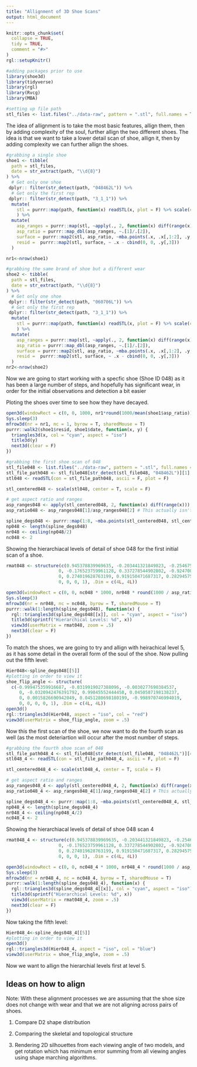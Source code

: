 ```yaml
---
title: "Allignment of 3D Shoe Scans"
output: html_document
---
```



```r
knitr::opts_chunk$set(
  collapse = TRUE,
  tidy = TRUE,
  comment = "#>"
)
rgl::setupKnitr()
```

```r
#adding packages prior to use
library(shoe3d)
library(tidyverse)
library(rgl)
library(Rvcg) 
library(MBA) 
```


```r
#setting up file path 
stl_files <- list.files("../data-raw", pattern = ".stl", full.names = T)
```



The idea of allignment is to take the most basic features, allign them, then by adding complexity of the soul, further allign the two different shoes. The idea is that we want to take a lower detail scan of shoe, allign it, then by adding complexity we can further allign the shoes. 

```r
#grabbing a single shoe
shoe1 <- tibble(
  path = stl_files,
  date = str_extract(path, "\\d{8}")
) %>% 
  # Get only one shoe
 dplyr:: filter(str_detect(path, "048462L")) %>%
  # Get only the first rep
 dplyr:: filter(str_detect(path, "3_1_1")) %>%
  mutate(
    stl = purrr::map(path, function(x) readSTL(x, plot = F) %>% scale(center = T, scale = F))
    ) %>%
  mutate(
    asp_ranges = purrr::map(stl, ~apply(., 2, function(x) diff(range(x)))),
    asp_ratio = purrr::map_dbl(asp_ranges, ~.[1]/.[2]),
    surface = purrr::map2(stl, asp_ratio, ~mba.points(.x, .x[,1:2], .y, 1, h = 3)[[1]]),
    resid =  purrr::map2(stl, surface, ~ .x - cbind(0, 0, .y[,3]))
  )

nr1<-nrow(shoe1)
```


```r
#grabbing the same brand of shoe but a different wear
shoe2 <- tibble(
  path = stl_files,
  date = str_extract(path, "\\d{8}")
) %>% 
  # Get only one shoe
 dplyr:: filter(str_detect(path, "060706L")) %>%
  # Get only the first rep
 dplyr:: filter(str_detect(path, "3_1_1")) %>%
  mutate(
    stl = purrr::map(path, function(x) readSTL(x, plot = F) %>% scale(center = T, scale = F))
    ) %>%
  mutate(
    asp_ranges = purrr::map(stl, ~apply(., 2, function(x) diff(range(x)))),
    asp_ratio = purrr::map_dbl(asp_ranges, ~.[1]/.[2]),
    surface = purrr::map2(stl, asp_ratio, ~mba.points(.x, .x[,1:2], .y, 1, h = 3)[[1]]),
    resid =  purrr::map2(stl, surface, ~ .x - cbind(0, 0, .y[,3]))
  )
nr2<-nrow(shoe2)
```



Now we are going to start working with a specfic shoe (Shoe ID 048) as it has been a large number of steps, and hopefully has significant wear, in order for the initial observations and detection a bit easier

Ploting the shoes over time to see how they have decayed. 

```r
open3d(windowRect = c(0, 0, 1000, nr1*round(1000/mean(shoe1$asp_ratio))), zoom = .5)
Sys.sleep(3)
mfrow3d(nr = nr1, nc = 1, byrow = T, sharedMouse = T)
purrr::walk2(shoe1$resid, shoe1$date, function(x, y) {
  triangles3d(x, col = "cyan", aspect = "iso")
  title3d(y)
  next3d(clear = F)
})
```


```r
#grabbing the first shoe scan of 048
stl_file048 <- list.files("../data-raw", pattern = ".stl", full.names = T)
stl_file_path048 <- stl_file048[str_detect(stl_file048, "048462L")][1]
stl048 <- readSTL(con = stl_file_path048, ascii = F, plot = F)

stl_centered048 <- scale(stl048, center = T, scale = F)

```


```r
# get aspect ratio and ranges
asp_ranges048 <- apply(stl_centered048, 2, function(x) diff(range(x)))
asp_ratio048 <- asp_ranges048[1]/asp_ranges048[2] # This actually isn't correct - need to use pca or something to get reasonable surface rotation matrix?
```



```r
spline_degs048 <- purrr::map(1:8, ~mba.points(stl_centered048, stl_centered048[,1:2], asp_ratio048, 1, h = .)[[1]])
np048 <- length(spline_degs048)
nr048 <- ceiling(np048/2)
nc048 <- 2
```


Showing the hierarchiacal levels of detail of shoe 048 for the first initial scan of a shoe.



```r
rmat048 <- structure(c(0.945378839969635, -0.203441321849823, -0.254675090312958, 
                    0, -0.176523759961128, 0.337278544902802, -0.924700558185577, 
                    0, 0.274019628763199, 0.919150471687317, 0.28294575214386, 0, 
                    0, 0, 0, 1), .Dim = c(4L, 4L))

open3d(windowRect = c(0, 0, nc048 * 1000, nr048 * round(1000 / asp_ratio048)), zoom = .5)
Sys.sleep(3)
mfrow3d(nr = nr048, nc = nc048, byrow = T, sharedMouse = T)
purrr::walk(1:length(spline_degs048), function(x) {
  rgl::triangles3d(spline_degs048[[x]], col = "cyan", aspect = "iso")
  title3d(sprintf("Hierarchical Levels: %d", x))
  view3d(userMatrix = rmat048, zoom = .5)
  next3d(clear = F)
})
```

To match the shoes, we are going to try and allign with heirachical level 5, as it has some detail in the overall form of the soul of the shoe. Now pulling out the fifth level: 

```r
Hier048<-spline_degs048[[5]]
#plotting in order to view it
shoe_flip_angle <- structure(
  c(-0.999475359916687, -0.0319919027388096, -0.0030277690384537, 
     0, -0.0320942476391792, 0.99845552444458, 0.0450587198138237, 
     0, 0.0015826690942049, 0.0451280698180199, -0.998970746994019, 
     0, 0, 0, 0, 1), .Dim = c(4L, 4L)) 
open3d()
rgl::triangles3d(Hier048, aspect = "iso", col = "red")
view3d(userMatrix = shoe_flip_angle, zoom = .5)
```


Now this the first scan of the shoe, we now want to do the fourth scan as well (as the most deteriartion will occur after the most number of steps. 

```r
#grabbing the fourth shoe scan of 048
stl_file_path048_4 <- stl_file048[str_detect(stl_file048, "048462L")][4]
stl048_4 <- readSTL(con = stl_file_path048_4, ascii = F, plot = F)

stl_centered048_4 <- scale(stl048_4, center = T, scale = F)

```


```r
# get aspect ratio and ranges
asp_ranges048_4 <- apply(stl_centered048_4, 2, function(x) diff(range(x)))
asp_ratio048_4 <- asp_ranges048_4[1]/asp_ranges048_4[2] # This actually isn't correct - need to use pca or something to get reasonable surface rotation matrix?
```


```r
spline_degs048_4 <- purrr::map(1:8, ~mba.points(stl_centered048_4, stl_centered048_4[,1:2], asp_ratio048_4, 1, h = .)[[1]])
np048_4 <- length(spline_degs048_4)
nr048_4 <- ceiling(np048_4/2)
nc048_4 <- 2
```


Showing the hierarchiacal levels of detail of shoe 048 scan 4

```r
rmat048_4 <- structure(c(0.945378839969635, -0.203441321849823, -0.254675090312958, 
                    0, -0.176523759961128, 0.337278544902802, -0.924700558185577, 
                    0, 0.274019628763199, 0.919150471687317, 0.28294575214386, 0, 
                    0, 0, 0, 1), .Dim = c(4L, 4L))

open3d(windowRect = c(0, 0, nc048_4 * 1000, nr048_4 * round(1000 / asp_ratio048_4)), zoom = .5)
Sys.sleep(3)
mfrow3d(nr = nr048_4, nc = nc048_4, byrow = T, sharedMouse = T)
purrr::walk(1:length(spline_degs048_4), function(x) {
  rgl::triangles3d(spline_degs048_4[[x]], col = "cyan", aspect = "iso")
  title3d(sprintf("Hierarchical Levels: %d", x))
  view3d(userMatrix = rmat048_4, zoom = .5)
  next3d(clear = F)
})
```


Now taking the fifth level: 

```r
Hier048_4<-spline_degs048_4[[5]]
#plotting in order to view it
open3d()
rgl::triangles3d(Hier048_4, aspect = "iso", col = "blue")
view3d(userMatrix = shoe_flip_angle, zoom = .5)
```

 Now we want to allign the hierarchial levels first at level 5. 
 

## Ideas on how to align 

Note: With these alignment processes we are assuming that the shoe size does not change with wear and that we are not aligning across pairs of shoes. 

1. Compare D2 shape distribution










2. Comparing the skeletal and topological structure 










3. Rendering 2D silhouettes from each viewing angle of two models, and get rotation which has minimum error summing from all viewing angles using shape marching algorithms.





 
 
 
 
 
 

